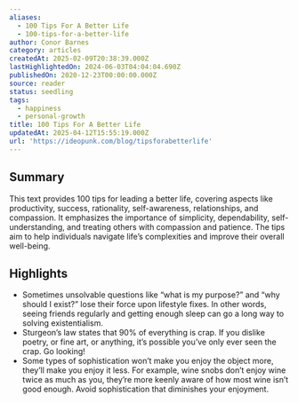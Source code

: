 ```yaml
---
aliases:
  - 100 Tips For A Better Life
  - 100-tips-for-a-better-life
author: Conor Barnes
category: articles
createdAt: 2025-02-09T20:38:39.000Z
lastHighlightedOn: 2024-06-03T04:04:04.690Z
publishedOn: 2020-12-23T00:00:00.000Z
source: reader
status: seedling
tags:
  - happiness
  - personal-growth
title: 100 Tips For A Better Life
updatedAt: 2025-04-12T15:55:19.000Z
url: 'https://ideopunk.com/blog/tipsforabetterlife'
---
```

## Summary

This text provides 100 tips for leading a better life, covering aspects like productivity, success, rationality, self-awareness, relationships, and compassion. It emphasizes the importance of simplicity, dependability, self-understanding, and treating others with compassion and patience. The tips aim to help individuals navigate life’s complexities and improve their overall well-being.

## Highlights

- Sometimes unsolvable questions like “what is my purpose?” and “why should I exist?” lose their force upon lifestyle fixes. In other words, seeing friends regularly and getting enough sleep can go a long way to solving existentialism.
- Sturgeon’s law states that 90% of everything is crap. If you dislike poetry, or fine art, or anything, it’s possible you’ve only ever seen the crap. Go looking!
- Some types of sophistication won’t make you enjoy the object more, they’ll make you enjoy it less. For example, wine snobs don’t enjoy wine twice as much as you, they’re more keenly aware of how most wine isn’t good enough. Avoid sophistication that diminishes your enjoyment.
